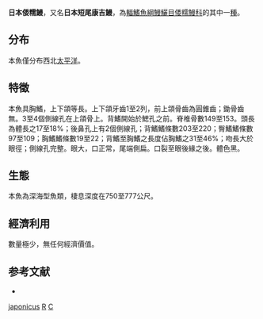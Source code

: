 {{Speciesbox
| taxon = Coloconger japonicus
| status = LC
| status_system = iucn3.1
| binomial_authority = [[Machida|Machida]], 1984
}}

'''日本倭糯鰻'''，又名'''日本短尾康吉鰻'''，為[[輻鰭魚綱|輻鰭魚綱]][[鰻鱺目|鰻鱺目]][[倭糯鰻科|倭糯鰻科]]的其中一[[種|種]]。

==分布==
本魚僅分布西北[[太平洋|太平洋]]。

==特徵==
本魚具胸鰭，上下頜等長。上下頜牙齒1至2列，前上頜骨齒為圓錐齒；鋤骨齒無。3至4個側線孔在上頜骨上。背鰭開始於鰓孔之前。脊椎骨數149至153。頭長為體長之17至18%；後鼻孔上有2個側線孔；背鰭鰭條數203至220；臀鰭鰭條數97至109；胸鰭鰭條數19至22；背鰭至胸鰭之長度佔胸鰭之31至46%；吻長大於眼徑；側線孔完整。眼大，口正常，尾端側扁。口裂至眼後緣之後。體色黑。

==生態==
本魚為深海型魚類，棲息深度在750至777公尺。

==經濟利用==
數量極少，無任何經濟價值。

==参考文献==

* {{TaiBNET| zh=日本倭糯鰻 | id=383330 | binomial=Coloconger japonicus | authority=Machida, 1984 | var= | accessdate=2013-01-24}}
{{Taxonbar|from=Q3453255}}

[[Category:倭糯鰻科|japonicus]]
[[Category:倭糯鰻属|R]]
[[Category:1984年描述的魚類|C]]